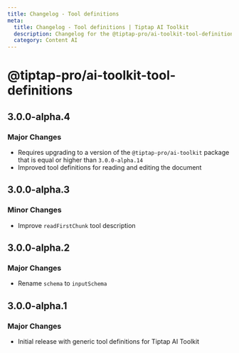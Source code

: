 ```yaml
---
title: Changelog - Tool definitions
meta:
  title: Changelog - Tool definitions | Tiptap AI Toolkit
  description: Changelog for the @tiptap-pro/ai-toolkit-tool-definitions package
  category: Content AI
---
```


# @tiptap-pro/ai-toolkit-tool-definitions

## 3.0.0-alpha.4

### Major Changes

- Requires upgrading to a version of the `@tiptap-pro/ai-toolkit` package that is equal or higher than `3.0.0-alpha.14`
- Improved tool definitions for reading and editing the document

## 3.0.0-alpha.3

### Minor Changes

- Improve `readFirstChunk` tool description

## 3.0.0-alpha.2

### Major Changes

- Rename `schema` to `inputSchema`

## 3.0.0-alpha.1

### Major Changes

- Initial release with generic tool definitions for Tiptap AI Toolkit
